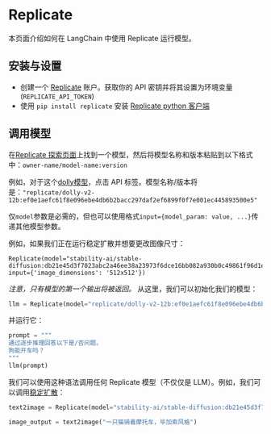 # Replicate
本页面介绍如何在 LangChain 中使用 Replicate 运行模型。

## 安装与设置
- 创建一个 [Replicate](https://replicate.com) 账户。获取你的 API 密钥并将其设置为环境变量 (`REPLICATE_API_TOKEN`)
- 使用 `pip install replicate` 安装 [Replicate python 客户端](https://github.com/replicate/replicate-python)

## 调用模型

在[Replicate 探索页面](https://replicate.com/explore)上找到一个模型，然后将模型名称和版本粘贴到以下格式中：`owner-name/model-name:version`

例如，对于这个[dolly模型](https://replicate.com/replicate/dolly-v2-12b)，点击 API 标签。模型名称/版本将是：`"replicate/dolly-v2-12b:ef0e1aefc61f8e096ebe4db6b2bacc297daf2ef6899f0f7e001ec445893500e5"`

仅`model`参数是必需的，但也可以使用格式`input={model_param: value, ...}`传递其他模型参数。

例如，如果我们正在运行稳定扩散并想要更改图像尺寸：

```
Replicate(model="stability-ai/stable-diffusion:db21e45d3f7023abc2a46ee38a23973f6dce16bb082a930b0c49861f96d1e5bf", input={'image_dimensions': '512x512'})
```

*注意，只有模型的第一个输出将被返回。*
从这里，我们可以初始化我们的模型：

```python
llm = Replicate(model="replicate/dolly-v2-12b:ef0e1aefc61f8e096ebe4db6b2bacc297daf2ef6899f0f7e001ec445893500e5")
```

并运行它：

```python
prompt = """
通过逐步推理回答以下是/否问题。
狗能开车吗？
"""
llm(prompt)
```

我们可以使用这种语法调用任何 Replicate 模型（不仅仅是 LLM）。例如，我们可以调用[稳定扩散](https://replicate.com/stability-ai/stable-diffusion)：

```python
text2image = Replicate(model="stability-ai/stable-diffusion:db21e45d3f7023abc2a46ee38a23973f6dce16bb082a930b0c49861f96d1e5bf", input={'image_dimensions':'512x512'})

image_output = text2image("一只猫骑着摩托车，毕加索风格")
```